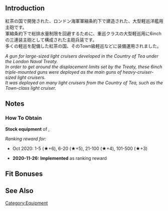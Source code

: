 {{EquipmentInfo}}

==Introduction==
紅茶の国で開発された、ロンドン海軍軍縮条約下で建造された、大型軽巡洋艦用主砲です。<br>
軍縮条約下で総排水量制限を回避するために、重巡クラスの大型軽巡用に6inchの三連装主砲として構成された主砲兵装です。<br>
多くの軽巡を配備した紅茶の国、そのTown級軽巡などに装備運用されました。

''A gun for large-sized light cruisers developed in the Country of Tea under the London Naval Treaty.''<br>
''In order to get around the displacement limits set by the Treaty, these 6inch triple-mounted guns were deployed as the main guns of heavy-cruiser-sized light cruisers.''<br>
''It was deployed on many light cruisers from the Country of Tea, such as the Town-class light cruiser.''

==Notes==
<div class="mw-collapsible"><h3>How To Obtain</h3>
<div class="mw-collapsible-content">
'''Stock equipment''' of {{Ship/Link|Sheffield Kai}}, {{Ship/Link|Sheffield}}

''Ranking reward for:''
* Oct 2020: 1-5 (★+6), 6-20 (★+5), 21-100 (★+4), 101-500 (★+3)

</div></div>


<div class="mw-collapsible><h3>Updates History</h3>
<div class="mw-collapsible-content>
* '''2020-11-26:''' '''Implemented''' as ranking reward
</div></div>

==Fit Bonuses==
{{:6inch Mk.XXIII Triple Gun Mount/Bonuses}}

==See Also==
{{Equipmentlist}}
[[Category:Equipment]]